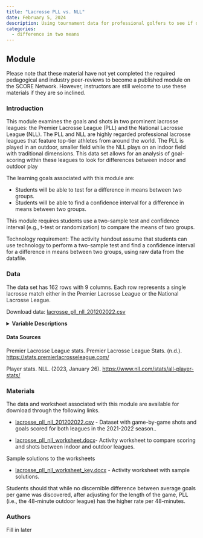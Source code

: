 ```yaml
---
title: "Lacrosse PLL vs. NLL"
date: February 5, 2024
description: Using tournament data for professional golfers to see if driving or putting are more strongly related to success.
categories:
  - difference in two means
---
```


## Module

Please note that these material have not yet completed the required pedagogical and industry peer-reviews to become a published module on the SCORE Network. However, instructors are still welcome to use these materials if they are so inclined.

### Introduction

This module examines the goals and shots in two prominent lacrosse
leagues: the Premier Lacrosse League (PLL) and the National Lacrosse
League (NLL). The PLL and NLL are highly regarded professional lacrosse
leagues that feature top-tier athletes from around the world. The PLL is
played in an outdoor, smaller field while the NLL plays on an indoor
field with traditional dimensions. This data set allows for an analysis
of goal-scoring within these leagues to look for differences between
indoor and outdoor play

::: {.callout-note collapse="true" title="Learning Objectives" appearance="minimal"}
The learning goals associated with this module are:

*    Students will be able to test for a difference in means between two groups.
*    Students will be able to find a confidence interval for a difference in means between two groups.
:::

::: {.callout-note collapse="true" title="Methods" appearance="minimal"}
This module requires students use a two-sample test and confidence interval (e.g., t-test or randomization) to compare the means of two groups.

Technology requirement: The activity handout assume that students can use technology to perform a two-sample test and find a confidence interval for a difference in means between two groups, using raw data from the datafile.
:::

### Data

The data set has 162 rows with 9 columns. Each row represents a single lacrosse match either in the Premier Lacrosse League or the National Lacrosse League.

Download data: [lacrosse_pll_nll_201202022.csv](lacrosse_pll_nll_201202022.csv)

<details>

<summary><b>Variable Descriptions</b></summary>

| Variable       | Description                                                    |
|------------------|------------------------------------------------------|
| League         | The Premier Lacrosse league and the National Lacrosse League   |
| Away_team      | The traveling team                                             |
| Home_team      | The hosting team                                               |
| Away_shots     | How many shots the `Away_team` had on net                      |
| Home_shots     | How many shots the `Home_team` had on net                      |
| Away_goals     | How many goals the `Away_team` had on net                      |
| Home_goals     | How many goals the `Home_team` had on net                      |
| goals_per_game | The total amount of goals scored each game                     |
| goals_per_48   | The average amount of goals for the first 48 minutes of a game |

</details>


#### Data Sources
Premier Lacrosse League stats. Premier Lacrosse League Stats. (n.d.). [https://stats.premierlacrosseleague.com/](https://stats.premierlacrosseleague.com/)

Player stats. NLL. (2023, January 26). [https://www.nll.com/stats/all-player-stats/](https://www.nll.com/stats/all-player-stats/)



### Materials

The data and worksheet associated with this module are available for download through the following links. 

* [lacrosse_pll_nll_201202022.csv](lacrosse_pll_nll_201202022.csv) - Dataset with game-by-game shots and goals scored for both leagues in the 2021-2022 season.. 

* [lacrosse_pll_nll_worksheet.docx](lacrosse_pll_nll_worksheet.docx)- Activity worksheet to compare scoring and shots between indoor and outdoor leagues. 


Sample solutions to the worksheets 

* [lacrosse_pll_nll_worksheet_key.docx](lacrosse_pll_nll_worksheet_key.docx) - Activity worksheet with sample solutions. 


::: {.callout-note collapse="true" title="Conclusion" appearance="minimal"}
Students should that while no discernible difference between average goals per game was discovered, after adjusting for the length of the game, PLL (i.e., the 48-minute outdoor league) has the higher rate per 48-minutes.
:::

### Authors

Fill in later
